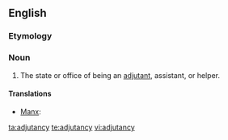 ==English==

===Etymology===
{{suffix|adjutant|cy}}

===Noun===
{{en-noun|adjutancies}}

# The state or office of being an [[adjutant]], assistant, or helper.

====Translations====
{{trans-top|state or office of being an adjutant}}
* [[Manx]]: {{t-|gv|co-yantys|m}}
{{trans-mid}}
{{trans-bottom}}

[[ta:adjutancy]]
[[te:adjutancy]]
[[vi:adjutancy]]
